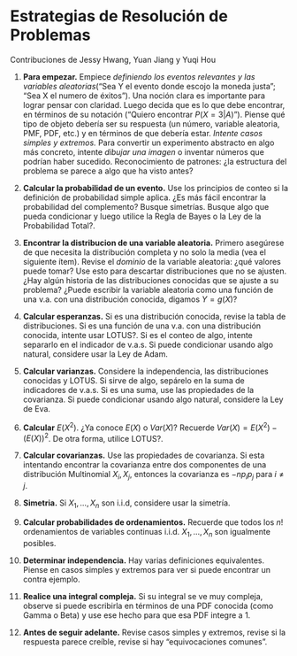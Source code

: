# Estrategias de Resolución de Problemas {#estrategias}

Contribuciones de Jessy Hwang, Yuan Jiang y Yuqi Hou

1. $\textbf{Para empezar.}$ Empiece $\textit{definiendo los eventos relevantes y las variables aleatorias}$("Sea Y el evento donde escojo la moneda justa"; "Sea X el numero de éxitos"). Una noción clara es importante para lograr pensar con claridad. Luego decida que es lo que debe encontrar, en términos de su notación ("Quiero encontrar $P(X=3|A)$"). Piense qué tipo de objeto debería ser su respuesta (un número, variable aleatoria, PMF, PDF, etc.) y en términos de que debería estar.
$\textit{Intente casos simples y extremos.}$ Para convertir un experimento abstracto en algo más concreto, intente $\textit{dibujar una imagen}$ o inventar números que podrían haber sucedido. Reconocimiento de patrones: ¿la estructura del problema se parece a algo que ha visto antes?

2. $\textbf{Calcular la probabilidad de un evento.}$ Use los principios de conteo si la definición de probabilidad simple aplica. ¿Es más fácil encontrar la probabilidad del complemento? Busque simetrías. Busque algo que pueda condicionar y luego utilice la Regla de Bayes o la Ley de la Probabilidad Total?.

3. $\textbf{Encontrar la distribucion de una variable aleatoria.}$ Primero asegúrese de que necesita la distribución completa y no solo la media (vea el siguiente ítem). Revise el $\textit{dominio}$ de la variable aleatoria: ¿qué valores puede tomar? Use esto para descartar distribuciones que no se ajusten. ¿Hay algún historia de las distribuciones conocidas que se ajuste a su problema? ¿Puede escribir la variable aleatoria como una función de una v.a. con una distribución conocida, digamos $Y=g(X)$?

4. $\textbf{Calcular esperanzas.}$ Si es una distribución conocida, revise la tabla de distribuciones. Si es una función de una v.a. con una distribución conocida, intente usar LOTUS?. Si es el conteo de algo, intente separarlo en el indicador de v.a.s. Si puede condicionar usando algo natural, considere usar la Ley de Adam. 

5. $\textbf{Calcular varianzas.}$ Considere la independencia, las distribuciones conocidas y LOTUS. Si sirve de algo, sepárelo en la suma de indicadores de v.a.s. Si es una suma, use las propiedades de la covarianza. Si puede condicionar usando algo natural, considere la Ley de Eva.

6. $\textbf{Calcular}$ $E(X^2)$. ¿Ya conoce $E(X)$ o $Var(X)$? Recuerde $Var(X)=E(X^2)-(E(X))^2$. De otra forma, utilice LOTUS?.

7. $\textbf{Calcular covarianzas.}$ Use las propiedades de covarianza. Si esta intentando encontrar la covarianza entre dos componentes de una distribución Multinomial $X_i,X_j$, entonces la covarianza es $-np_i p_j$ para $i \ne j$.

8. $\textbf{Simetria.}$ Si $X_1,...,X_n$ son i.i.d, considere usar la simetría.

9. $\textbf{Calcular probabilidades de ordenamientos.}$ Recuerde que todos los $n!$ ordenamientos de variables continuas i.i.d. $X_1,...,X_n$ son igualmente posibles.

10. $\textbf{Determinar independencia.}$ Hay varias definiciones equivalentes. Piense en casos simples y extremos para ver si puede encontrar un contra ejemplo.

11. $\textbf{Realice una integral compleja.}$ Si su integral se ve muy compleja, observe si puede escribirla en términos de una PDF conocida (como Gamma o Beta) y use ese hecho para que esa PDF integre a 1. 

12. $\textbf{Antes de seguir adelante.}$ Revise casos simples y extremos, revise si la respuesta parece creíble, revise si hay "equivocaciones comunes".


